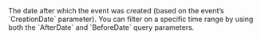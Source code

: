   
<ParamField query="AfterDate" type="Unix timestamp" >     
The date after which the event was created (based on the event’s `CreationDate` parameter). You can filter on a specific time range by using both the `AfterDate` and `BeforeDate` query parameters.  
</ParamField>